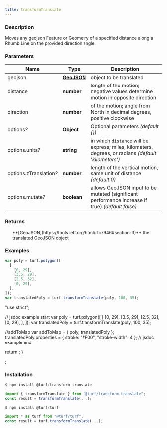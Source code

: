 ```yaml
---
title: transformTranslate
---
```


    
### Description

Moves any geojson Feature or Geometry of a specified distance along a Rhumb Line
on the provided direction angle.

### Parameters

| Name                         | Type                                                         | Description                                                                                          |
| ---------------------------- | ------------------------------------------------------------ | ---------------------------------------------------------------------------------------------------- |
| geojson                      | **[GeoJSON](https://tools.ietf.org/html/rfc7946#section-3)** | object to be translated                                                                              |
| distance                     | **number**                                                   | length of the motion; negative values determine motion in opposite direction                         |
| direction                    | **number**                                                   | of the motion; angle from North in decimal degrees, positive clockwise                               |
| options<i>?</i>              | **Object**                                                   | Optional parameters _(default \{})_                                                                  |
| options.units<i>?</i>        | **string**                                                   | in which `distance` will be express; miles, kilometers, degrees, or radians _(default 'kilometers')_ |
| options.zTranslation<i>?</i> | **number**                                                   | length of the vertical motion, same unit of distance _(default 0)_                                   |
| options.mutate<i>?</i>       | **boolean**                                                  | allows GeoJSON input to be mutated (significant performance increase if true) _(default false)_      |

### Returns

<ul>
  **[GeoJSON](https://tools.ietf.org/html/rfc7946#section-3)** the translated GeoJSON object

</ul>

### Examples

```javascript
var poly = turf.polygon([
  [
    [0, 29],
    [3.5, 29],
    [2.5, 32],
    [0, 29],
  ],
]);
var translatedPoly = turf.transformTranslate(poly, 100, 35);
```

  "use strict";

  // jsdoc example start
  var poly = turf.polygon([
    [
      [0, 29],
      [3.5, 29],
      [2.5, 32],
      [0, 29],
    ],
  ]);
  var translatedPoly = turf.transformTranslate(poly, 100, 35);

  //addToMap
  var addToMap = { poly, translatedPoly };
  translatedPoly.properties = { stroke: "#F00", "stroke-width": 4 };
  // jsdoc example end

  return <ExampleMap addToMap={addToMap} />;
}

<Map0 />;

### Installation

```javascript
$ npm install @turf/transform-translate

import { transformTranslate } from "@turf/transform-translate";
const result = transformTranslate(...);
```

```javascript
$ npm install @turf/turf

import * as turf from "@turf/turf";
const result = turf.transformTranslate(...);
```
